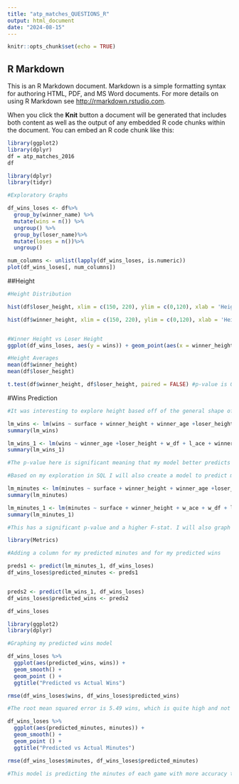 ---
title: "atp_matches_QUESTIONS_R"
output: html_document
date: "2024-08-15"
---

```{r setup, include=FALSE}
knitr::opts_chunk$set(echo = TRUE)
```

## R Markdown

This is an R Markdown document. Markdown is a simple formatting syntax for authoring HTML, PDF, and MS Word documents. For more details on using R Markdown see <http://rmarkdown.rstudio.com>.

When you click the **Knit** button a document will be generated that includes both content as well as the output of any embedded R code chunks within the document. You can embed an R code chunk like this:

```{r}
library(ggplot2)
library(dplyr)
df = atp_matches_2016
df
```




```{r}
library(dplyr)
library(tidyr)

#Exploratory Graphs

df_wins_loses <- df%>%
  group_by(winner_name) %>%
  mutate(wins = n()) %>%
  ungroup() %>%
  group_by(loser_name)%>%
  mutate(loses = n())%>%
  ungroup()

num_columns <- unlist(lapply(df_wins_loses, is.numeric))
plot(df_wins_loses[, num_columns])


```

##Height

```{r}
#Height Distribution

hist(df$loser_height, xlim = c(150, 220), ylim = c(0,120), xlab = 'Height in cm', ylab= 'Count of Losing Players', labels = TRUE)

hist(df$winner_height, xlim = c(150, 220), ylim = c(0,120), xlab = 'Height in cm', ylab= 'Count of Winning Players', labels = TRUE)


#Winner Height vs Loser Height
ggplot(df_wins_loses, aes(y = wins)) + geom_point(aes(x = winner_height), color = "green", position = "jitter") + geom_point(aes(x = loser_height), color = 'red', position = "jitter")
```


```{r}
#Height Averages
mean(df$winner_height)
mean(df$loser_height)

t.test(df$winner_height, df$loser_height, paired = FALSE) #p-value is 0.2, there is not a significant difference between the distribution of these two populations. Meaning there is not evidence to suggest that the height of winners is significantly different then the height of the losers

```


#Wins Prediction
```{r}
#It was interesting to explore height based off of the general shape of the plot() graph, but now I will look in to creating a model to predict wins

lm_wins <- lm(wins ~ surface + winner_height + winner_age +loser_height +loser_age + w_ace + w_df + l_ace + l_df + winner_hand + loser_hand, data = df_wins_loses)
summary(lm_wins)

lm_wins_1 <- lm(wins ~ winner_age +loser_height + w_df + l_ace + winner_hand, data = df_wins_loses)
summary(lm_wins_1)

#The p-value here is significant meaning that my model better predicts the data then the null hypothesis, however the F-stat is small considering the number of data points. I will further investigate this with some graphing and root mean squared error.
```



```{r}
#Based on my exploration in SQL I will also create a model to predict minutes played each game

lm_minutes <- lm(minutes ~ surface + winner_height + winner_age +loser_height +loser_age + w_ace + w_df + l_ace + l_df + wins + loses, data = df_wins_loses)
summary(lm_minutes)

lm_minutes_1 <- lm(minutes ~ surface + winner_height + w_ace + w_df + l_ace + l_df, data = df_wins_loses)
summary(lm_minutes_1)

#This has a significant p-value and a higher F-stat. I will also graph this and see how the model looks.
```


```{r}
library(Metrics)

#Adding a column for my predicted minutes and for my predicted wins

preds1 <- predict(lm_minutes_1, df_wins_loses)
df_wins_loses$predicted_minutes <- preds1


preds2 <- predict(lm_wins_1, df_wins_loses)
df_wins_loses$predicted_wins <- preds2

df_wins_loses
```

```{r}
library(ggplot2)
library(dplyr)

#Graphing my predicted wins model 

df_wins_loses %>%
  ggplot(aes(predicted_wins, wins)) +
  geom_smooth() + 
  geom_point () +
  ggtitle("Predicted vs Actual Wins")

rmse(df_wins_loses$wins, df_wins_loses$predicted_wins) 

#The root mean squared error is 5.49 wins, which is quite high and not ideal for this model where the number of wins tends to be very low. Meaning that potential variance of 5.5 predicted wins is not a very accurate model. This indicates that the model did not have enough information. This is also reflected in my visualization.

```

```{r}

df_wins_loses %>%
  ggplot(aes(predicted_minutes, minutes)) +
  geom_smooth() + 
  geom_point () +
  ggtitle("Predicted vs Actual Minutes")

rmse(df_wins_loses$minutes, df_wins_loses$predicted_minutes) 

#This model is predicting the minutes of each game with more accuracy then my win predictor. My rmse calculation also offers a fairly reasonable variance of 36.4 minutes.

```







